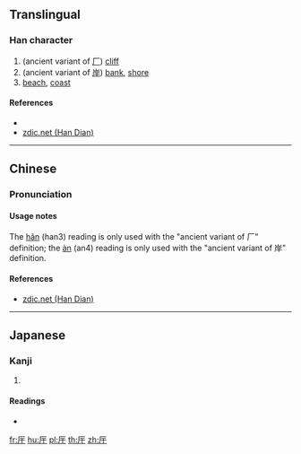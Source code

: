 ==Translingual==

===Han character===
{{Han char|rn=27|rad=厂|as=03|sn=5|four=|canj=MMJ|ids=⿸厂干}}

# (ancient variant of [[厂]]) [[cliff]]
# (ancient variant of [[岸]]) [[bank]], [[shore]]
# [[beach]], [[coast]]

====References====
* {{Han ref|kx=0160.210|dkj=02896|hdz=10068.060|uh=5388|ud=21384}}
* [http://www.zdic.net/zd/zi/ZdicE5Zdic8EZdic88.htm zdic.net (Han Dian)]

----

==Chinese==
{{zh-forms}}

===Pronunciation===
{{zh-pron
|m=hǎn,àn
|c=
|mc=
|oc=y
|ma=
|cat=n
}}

====Usage notes====
The [[hǎn]] (han3) reading is only used with the "ancient variant of 厂" definition; the [[àn]] (an4) reading is only used with the "ancient variant of 岸" definition.

====References====
* [http://www.zdic.net/zd/zi/ZdicE5Zdic8EZdic88.htm zdic.net (Han Dian)]

----

==Japanese==

===Kanji===
{{ja-kanji|grade=|rs=厂03}}

# {{defn|lang=ja|sort=厂03}}

====Readings====
* {{ja-readings|on=[[かん]] (kan)|kun=[[がんだれ]] (gandare)}}

[[fr:厈]]
[[hu:厈]]
[[pl:厈]]
[[th:厈]]
[[zh:厈]]